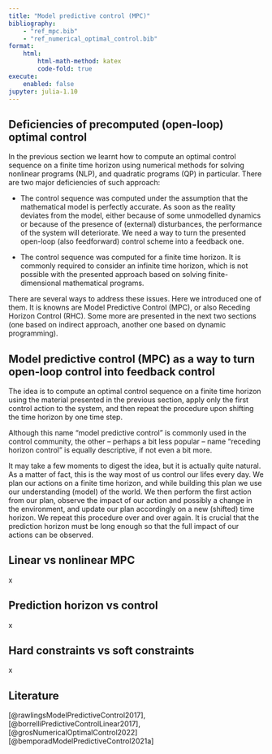 ```yaml
---
title: "Model predictive control (MPC)"
bibliography: 
    - "ref_mpc.bib"
    - "ref_numerical_optimal_control.bib"
format:
    html:
        html-math-method: katex
        code-fold: true
execute:
    enabled: false
jupyter: julia-1.10
---
```


## Deficiencies of precomputed (open-loop) optimal control

In the previous section we learnt how to compute an optimal control sequence on a finite time horizon using numerical methods for solving nonlinear programs (NLP), and quadratic programs (QP) in particular. There are two major deficiencies of such approach:

- The control sequence was computed under the assumption that the mathematical model is perfectly accurate. As soon as the reality deviates from the model, either because of some unmodelled dynamics or because of the presence of (external) disturbances, the performance of the system will deteriorate. We need a way to turn the presented open-loop (also feedforward) control scheme into a feedback one.

- The control sequence was computed for a finite time horizon. It is commonly required to consider an infinite time horizon, which is not possible with the presented approach based on solving finite-dimensional mathematical programs.

There are several ways to address these issues. Here we introduced one of them. It is knowns are Model Predictive Control (MPC), or also Receding Horizon Control (RHC). Some more are presented in the next two sections (one based on indirect approach, another one based on dynamic programming).

## Model predictive control (MPC) as a way to turn open-loop control into feedback control

The idea is to compute an optimal control sequence on a finite time horizon using the material presented in the previous section, apply only the first control action to the system, and then repeat the procedure upon shifting the time horizon by one time step. 

Although this name "model predictive control" is commonly used in the control community, the other – perhaps a bit less popular – name "receding horizon control" is equally descriptive, if not even a bit more. 

::: {.callout-note}
It may take a few moments to digest the idea, but it is actually quite natural. As a matter of fact, this is the way most of us control our lifes every day. We plan our actions on a finite time horizon, and while building this plan we use our understanding (model) of the world. We then perform the first action from our plan, observe the impact of our action and possibly a change in the environment, and update our plan accordingly on a new (shifted) time horizon. We repeat this procedure over and over again. It is crucial that the prediction horizon must be long enough so that the full impact of our actions can be observed.  
:::

## Linear vs nonlinear MPC
x

## Prediction horizon vs control
x

## Hard constraints vs soft constraints
x



## Literature

[@rawlingsModelPredictiveControl2017], [@borrelliPredictiveControlLinear2017], [@grosNumericalOptimalControl2022] [@bemporadModelPredictiveControl2021a]